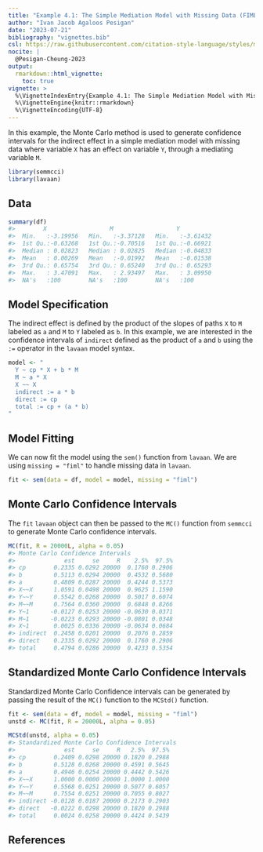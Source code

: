 ```yaml
---
title: "Example 4.1: The Simple Mediation Model with Missing Data (FIML)"
author: "Ivan Jacob Agaloos Pesigan"
date: "2023-07-21"
bibliography: "vignettes.bib"
csl: https://raw.githubusercontent.com/citation-style-language/styles/master/apa.csl
nocite: |
  @Pesigan-Cheung-2023
output:
  rmarkdown::html_vignette:
    toc: true
vignette: >
  %\VignetteIndexEntry{Example 4.1: The Simple Mediation Model with Missing Data (FIML)}
  %\VignetteEngine{knitr::rmarkdown}
  %\VignetteEncoding{UTF-8}
---
```


<!-- vignettes/example-4-1-simple-miss-fiml.Rmd is generated from .setup/vignettes/example-4-1-simple-miss-fiml.Rmd.orig. Please edit that file -->





In this example,
the Monte Carlo method is used to generate confidence intervals
for the indirect effect in a simple mediation model with missing data
where
variable `X` has an effect on variable `Y`,
through a mediating variable `M`.


```r
library(semmcci)
library(lavaan)
```

## Data




```r
summary(df)
#>        X                  M                  Y           
#>  Min.   :-3.19956   Min.   :-3.37128   Min.   :-3.61432  
#>  1st Qu.:-0.63268   1st Qu.:-0.70516   1st Qu.:-0.66921  
#>  Median : 0.02823   Median : 0.02825   Median :-0.04833  
#>  Mean   : 0.00269   Mean   :-0.01992   Mean   :-0.01538  
#>  3rd Qu.: 0.65754   3rd Qu.: 0.65240   3rd Qu.: 0.65293  
#>  Max.   : 3.47091   Max.   : 2.93497   Max.   : 3.09950  
#>  NA's   :100        NA's   :100        NA's   :100
```

## Model Specification

The indirect effect is defined by the product of the slopes
of paths `X` to `M` labeled as `a` and `M` to `Y` labeled as `b`.
In this example, we are interested in the confidence intervals of `indirect`
defined as the product of `a` and `b` using the `:=` operator
in the `lavaan` model syntax.


```r
model <- "
  Y ~ cp * X + b * M
  M ~ a * X
  X ~~ X
  indirect := a * b
  direct := cp
  total := cp + (a * b)
"
```

## Model Fitting

We can now fit the model using the `sem()` function from `lavaan`.
We are using `missing = "fiml"` to handle missing data in `lavaan`.


```r
fit <- sem(data = df, model = model, missing = "fiml")
```

## Monte Carlo Confidence Intervals

The `fit` `lavaan` object can then be passed to the `MC()` function from `semmcci`
to generate Monte Carlo confidence intervals.


```r
MC(fit, R = 20000L, alpha = 0.05)
#> Monte Carlo Confidence Intervals
#>              est     se     R    2.5%  97.5%
#> cp        0.2335 0.0292 20000  0.1760 0.2906
#> b         0.5113 0.0294 20000  0.4532 0.5680
#> a         0.4809 0.0287 20000  0.4244 0.5373
#> X~~X      1.0591 0.0498 20000  0.9625 1.1590
#> Y~~Y      0.5542 0.0268 20000  0.5017 0.6074
#> M~~M      0.7564 0.0360 20000  0.6848 0.8266
#> Y~1      -0.0127 0.0253 20000 -0.0630 0.0371
#> M~1      -0.0223 0.0293 20000 -0.0801 0.0348
#> X~1       0.0025 0.0336 20000 -0.0634 0.0684
#> indirect  0.2458 0.0201 20000  0.2076 0.2859
#> direct    0.2335 0.0292 20000  0.1760 0.2906
#> total     0.4794 0.0286 20000  0.4233 0.5354
```

## Standardized Monte Carlo Confidence Intervals

Standardized Monte Carlo Confidence intervals can be generated by passing the result of the `MC()` function to the `MCStd()` function.


```r
fit <- sem(data = df, model = model, missing = "fiml")
unstd <- MC(fit, R = 20000L, alpha = 0.05)
```


```r
MCStd(unstd, alpha = 0.05)
#> Standardized Monte Carlo Confidence Intervals
#>              est     se     R   2.5%  97.5%
#> cp        0.2409 0.0298 20000 0.1820 0.2988
#> b         0.5128 0.0268 20000 0.4591 0.5645
#> a         0.4946 0.0254 20000 0.4442 0.5426
#> X~~X      1.0000 0.0000 20000 1.0000 1.0000
#> Y~~Y      0.5568 0.0251 20000 0.5077 0.6057
#> M~~M      0.7554 0.0251 20000 0.7055 0.8027
#> indirect -0.0128 0.0187 20000 0.2173 0.2903
#> direct   -0.0222 0.0298 20000 0.1820 0.2988
#> total     0.0024 0.0258 20000 0.4424 0.5439
```

## References
